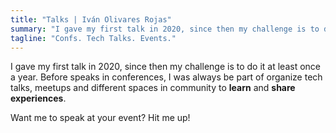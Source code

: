 ```yaml
---
title: "Talks | Iván Olivares Rojas"
summary: "I gave my first talk in 2020, since then my challenge is to do it at least once a year. Available to speak in your tech event."
tagline: "Confs. Tech Talks. Events."
---
```

I gave my first talk in 2020, since then my challenge is to do it at least once a year. Before speaks in conferences, I was always be part of organize tech talks, meetups and different spaces in community to **learn** and **share experiences**.

<LastTalk />

<AllTalks />

Want me to speak at your event? Hit me up!